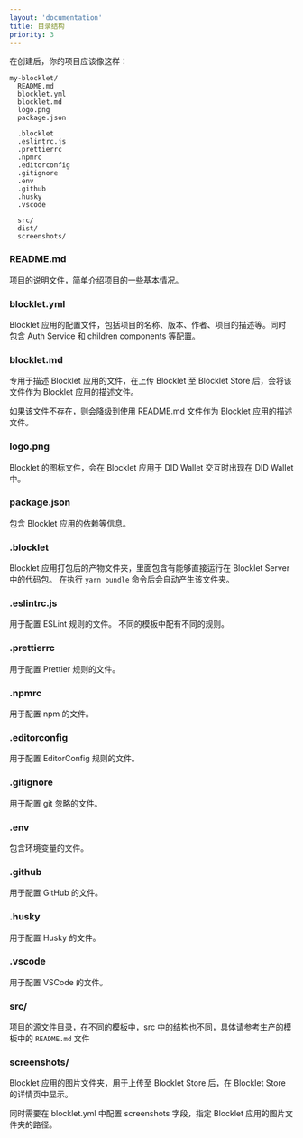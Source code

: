 ```yaml
---
layout: 'documentation'
title: 目录结构
priority: 3
---
```


在创建后，你的项目应该像这样：

```
my-blocklet/
  README.md
  blocklet.yml
  blocklet.md
  logo.png
  package.json

  .blocklet
  .eslintrc.js
  .prettierrc
  .npmrc
  .editorconfig
  .gitignore
  .env
  .github
  .husky
  .vscode

  src/
  dist/
  screenshots/
```

### README.md

项目的说明文件，简单介绍项目的一些基本情况。

### blocklet.yml

Blocklet 应用的配置文件，包括项目的名称、版本、作者、项目的描述等。同时包含 Auth Service 和 children components 等配置。

### blocklet.md

专用于描述 Blocklet 应用的文件，在上传 Blocklet 至 Blocklet Store 后，会将该文件作为 Blocklet 应用的描述文件。

如果该文件不存在，则会降级到使用 README.md 文件作为 Blocklet 应用的描述文件。

### logo.png

Blocklet 的图标文件，会在 Blocklet 应用于 DID Wallet 交互时出现在 DID Wallet 中。

### package.json

包含 Blocklet 应用的依赖等信息。

### .blocklet

Blocklet 应用打包后的产物文件夹，里面包含有能够直接运行在 Blocklet Server 中的代码包。
在执行 `yarn bundle` 命令后会自动产生该文件夹。

### .eslintrc.js

用于配置 ESLint 规则的文件。
不同的模板中配有不同的规则。

### .prettierrc

用于配置 Prettier 规则的文件。

### .npmrc

用于配置 npm 的文件。

### .editorconfig

用于配置 EditorConfig 规则的文件。

### .gitignore

用于配置 git 忽略的文件。

### .env

包含环境变量的文件。

### .github

用于配置 GitHub 的文件。

### .husky

用于配置 Husky 的文件。

### .vscode

用于配置 VSCode 的文件。

### src/

项目的源文件目录，在不同的模板中，src 中的结构也不同，具体请参考生产的模板中的 `README.md` 文件

### screenshots/

Blocklet 应用的图片文件夹，用于上传至 Blocklet Store 后，在 Blocklet Store 的详情页中显示。

同时需要在 blocklet.yml 中配置 screenshots 字段，指定 Blocklet 应用的图片文件夹的路径。
